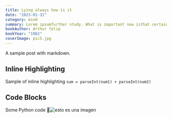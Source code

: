 ```yaml
---
title: Lying always how is it
date: "2023-01-31"
category: mind
summary: Lorem ipsumfurther study. What is important now isthat certain genes which should not be silenced, are. Thus, certain means of expression aresuppressed, which is often the case in depression. None of this means that methylation“causes” the affliction but rather, there are adverse events very early in life that increase itsproduction.
bookAuthor: Arthur felip
bookYear: "1982"
coverImage: pic5.jpg
---
```


A sample post with markdown.

## Inline Highlighting

Sample of inline highlighting `sum = parseInt(num1) + parseInt(num2)`

## Code Blocks

Some Python code 🐍![esto es una imagen](https://dco-assets.everestads.net/iCornerStore/source-images/MICROSOFTSTORE/current/de2d330ad55b62abf495b80f0ec5db9d.png "imageeen")
